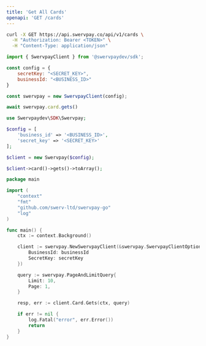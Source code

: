 ```yaml
---
title: 'Get All Cards'
openapi: 'GET /cards'
---
```


<RequestExample>

```bash cURL
curl -X GET https://api.swervpay.co/api/v1/cards \
  -H "Authorization: Bearer <TOKEN>" \
  -H "Content-Type: application/json"
```

```javascript Node.js
import { SwervpayClient } from '@swervpaydev/sdk';

const config = {
    secretKey: "<SECRET_KEY>",
    businessId: "<BUSINESS_ID>"
}

const swervpay = new SwervpayClient(config);

await swervpay.card.gets()
```

```php PHP
use Swervpaydev\SDK\Swervpay;

$config = [
	'business_id' => '<BUSINESS_ID>',
	'secret_key' => '<SECRET_KEY>'
];

$client = new Swervpay($config);

$client->card()->gets()->toArray();
```


```go Go
package main

import (
	"context"
	"fmt"
	"github.com/swerv-ltd/swervpay-go"
	"log"
)

func main() {
	ctx := context.Background()

	client := swervpay.NewSwervpayClient(&swervpay.SwervpayClientOption{
		BusinessId: businessId
		SecretKey: secretKey
  	})

  	query := swervpay.PageAndLimitQuery{
		Limit: 10,
		Page: 1,
	}

	resp, err := client.Card.Gets(ctx, query)

	if err != nil {
		log.Fatal("error", err.Error())
		return
	}
}
```

</RequestExample>
